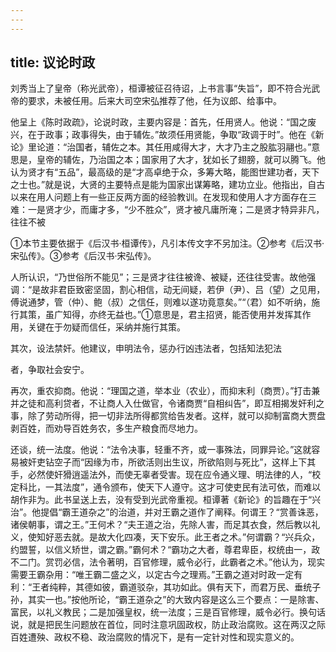 ```yaml
---
---
---
```

title: 议论时政
---



刘秀当上了皇帝（称光武帝），桓谭被征召待诏，上书言事“失旨”，即不符合光武帝的要求，未被任用。后来大司空宋弘推荐了他，任为议郎、给事中。

他呈上《陈时政疏》，论说时政，主要内容是：首先，任用贤人。他说：“国之废兴，在于政事；政事得失，由于辅佐。”故须任用贤能，争取“政调于时”。他在《新论》里论道：“治国者，辅佐之本。其任用咸得大才，大才乃主之股肱羽翮也。”意思是，皇帝的辅佐，乃治国之本；国家用了大才，犹如长了翅膀，就可以腾飞。他认为贤才有“五品”，最高级的是“才高卓绝于众，多筹大略，能图世建功者，天下之士也。”就是说，大贤的主要特点是能为国家出谋筹略，建功立业。他指出，自古以来在用人问题上有一些正反两方面的经验教训。在发现和使用人才方面存在三难：一是贤才少，而庸才多，“少不胜众”，贤才被凡庸所淹；二是贤才特异非凡，往往不被

①本节主要依据于《后汉书·桓谭传》，凡引本传文字不另加注。②参考《后汉书·宋弘传》。③参考《后汉书·宋弘传》。

人所认识，“乃世俗所不能见”；三是贤才往往被谗、被疑，还往往受害。故他强调：“是故非君臣致密坚固，割心相信，动无间疑，若伊（尹）、吕（望）之见用，傅说通梦，管（仲）、鲍（叔）之信任，则难以遂功竟意矣。”“（君）如不听纳，施行其策，虽广知得，亦终无益也。”①意思是，君主招贤，能否使用并发挥其作用，关键在于勿疑而信任，采纳并施行其策。

其次，设法禁奸。他建议，申明法令，惩办行凶违法者，包括知法犯法

者，争取社会安宁。

再次，重农抑商。他说：“理国之道，举本业（农业），而抑末利（商贾）。”打击兼并之徒和高利贷者，不让商人入仕做官，令诸商贾“自相纠告”，即互相揭发奸利之事，除了劳动所得，把一切非法所得都赏给告发者。这样，就可以抑制富商大贾盘剥百姓，而劝导百姓务农，多生产粮食而尽地力。

还谈，统一法度。他说：“法令决事，轻重不齐，或一事殊法，同罪异论。”这就容易被奸吏钻空子而“因缘为市，所欲活则出生议，所欲陷则与死比”，这样上下其手，必然使奸猾逍遥法外，而使无辜者受害。现在应令通义理、明法律的人，“校定科比，一其法度”，通令颁布，使天下人遵守。这才可使吏民有法可依，而难以胡作非为。此书呈送上去，没有受到光武帝重视。桓谭著《新论》的旨趣在于“兴治”。他提倡“霸王道杂之”的治道，并对王霸之道作了阐释。何谓王？“赏善诛恶，诸侯朝事，谓之王。”王何术？“夫王道之治，先除人害，而足其衣食，然后教以礼义，使知好恶去就。是故大化四凑，天下安乐。此王者之术。”何谓霸？“兴兵众，约盟誓，以信义矫世，谓之霸。”霸何术？“霸功之大者，尊君卑臣，权统由一，政不二门。赏罚必信，法令著明，百官修理，威令必行，此霸者之术。”他认为，现实需要王霸杂用：“唯王霸二盛之义，以定古今之理焉。”王霸之道对时政一定有利：“王者纯粹，其德如彼，霸道驳杂，其功如此。俱有天下，而君万民、垂统子孙，其实一也。”按他所论，“霸王道杂之”的大致内容是这么三个要点：一是除害、富民，以礼义教民；二是加强皇权，统一法度；三是百官修理，威令必行。换句话说，就是把民生问题放在首位，同时注意巩固政权，防止政治腐败。这在两汉之际百姓遭殃、政权不稳、政治腐败的情况下，是有一定针对性和现实意义的。